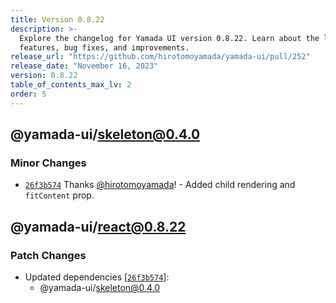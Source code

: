 ```yaml
---
title: Version 0.8.22
description: >-
  Explore the changelog for Yamada UI version 0.8.22. Learn about the latest
  features, bug fixes, and improvements.
release_url: "https://github.com/hirotomoyamada/yamada-ui/pull/252"
release_date: "November 16, 2023"
version: 0.8.22
table_of_contents_max_lv: 2
order: 5
---
```


## @yamada-ui/skeleton@0.4.0

### Minor Changes

- [`26f3b574`](https://github.com/hirotomoyamada/yamada-ui/commit/26f3b574ba4556990d11ef9b44141cfb0196ad7e) Thanks [@hirotomoyamada](https://github.com/hirotomoyamada)! - Added child rendering and `fitContent` prop.

## @yamada-ui/react@0.8.22

### Patch Changes

- Updated dependencies \[[`26f3b574`](https://github.com/hirotomoyamada/yamada-ui/commit/26f3b574ba4556990d11ef9b44141cfb0196ad7e)]:
  - @yamada-ui/skeleton@0.4.0

